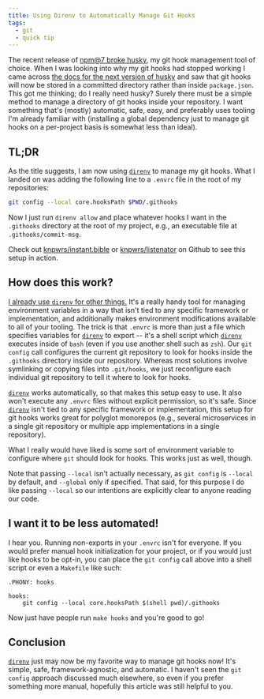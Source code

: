 ```yaml
---
title: Using Direnv to Automatically Manage Git Hooks
tags:
  - git
  - quick tip
---
```


The recent release of [npm@7 broke husky][npm], my git hook management tool of
choice. When I was looking into why my git hooks had stopped working I came
across [the docs for the next version of husky][docs] and saw that git hooks
will now be stored in a committed directory rather than inside `package.json`.
This got me thinking; do I really need husky? Surely there must be a simple
method to manage a directory of git hooks inside your repository. I want
something that's (mostly) automatic, safe, easy, and preferably uses tooling
I'm already familiar with (installing a global dependency just to manage git
hooks on a per-project basis is somewhat less than ideal).

## TL;DR

As the title suggests, I am now using [`direnv`] to manage my git hooks. What I
landed on was adding the following line to a `.envrc` file in the root of my
repositories:

```sh
git config --local core.hooksPath $PWD/.githooks
```

Now I just run `direnv allow` and place whatever hooks I want in the
`.githooks` directory at the root of my project, e.g., an executable file at
`.githooks/commit-msg`.

Check out [knpwrs/instant.bible][ib] or [knpwrs/listenator][kl] on Github to
see this setup in action.

## How does this work?

[I already use `direnv` for other things.][blog] It's a really handy tool for
managing environment variables in a way that isn't tied to any specific
framework or implementation, and additionally makes environment modifications
available to all of your tooling. The trick is that `.envrc` is more than just
a file which specifies variables for [`direnv`] to export -- it's a shell
script which [`direnv`] executes inside of `bash` (even if you use another
shell such as `zsh`). Our `git config` call configures the current git
repository to look for hooks inside the `.githooks` directory inside our
repository. Whereas most solutions involve symlinking or copying files into
`.git/hooks`, we just reconfigure each individual git repository to tell it
where to look for hooks.

[`direnv`] works automatically, so that makes this setup easy to use. It also
won't execute any `.envrc` files without explicit permission, so it's safe.
Since [`direnv`] isn't tied to any specific framework or implementation, this
setup for git hooks works great for polyglot monorepos (e.g., several
microservices in a single git repository or multiple app implementations in a
single repository).

What I really would have liked is some sort of environment variable to
configure where `git` should look for hooks. This works just as well, though.

Note that passing `--local` isn't actually necessary, as `git config` is
`--local` by default, and `--global` only if specified. That said, for this
purpose I do like passing `--local` so our intentions are explicitly clear to
anyone reading our code.

## I want it to be less automated!

I hear you. Running non-exports in your `.envrc` isn't for everyone. If you
would prefer manual hook initialization for your project, or if you would just
like hooks to be opt-in, you can place the `git config` call above into a shell
script or even a `Makefile` like such:

```
.PHONY: hooks

hooks:
	git config --local core.hooksPath $(shell pwd)/.githooks
```

Now just have people run `make hooks` and you're good to go!

## Conclusion

[`direnv`] just may now be my favorite way to manage git hooks now! It's simple,
safe, framework-agnostic, and automatic. I haven't seen the `git config`
approach discussed much elsewhere, so even if you prefer something more manual,
hopefully this article was still helpful to you.

[`direnv`]: https://direnv.net/
[blog]: /blog/multiple-git-users
[docs]: https://archive.is/y1uCz
[ib]: https://github.com/knpwrs/instant.bible
[kl]: https://github.com/knpwrs/listenator
[npm]: https://github.com/typicode/husky/issues/776
